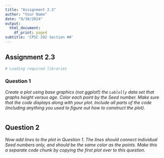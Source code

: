 ```yaml
---
title: "Assignment 2.3"
author: "Your Name"
date: "9/30/2024"
output:
  html_document:
    df_print: paged
subtitle: 'CPSC 292 Section ##'
---
```


## Assignment 2.3 

```r
# Loading required libraries

```

### Question 1

*Create a plot using base graphics (not ggplot!) the `Loblolly` data set that graphs height versus age. Color each point by the Seed number. Make sure that the code displays along with your plot. Include all parts of the code (including anything you used to figure out how to construct the plot). *

```r
 
```

## Question 2

*Now add lines to the plot in Question 1. The lines should connect individual Seed numbers only, and should be the same color as the points. Make this a separate code chunk by copying the first plot over to this question.*


```r



```

